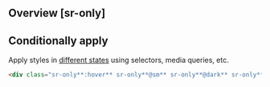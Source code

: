 ## Overview [sr-only]
<Overview/>

## Conditionally apply
Apply styles in [different states](/docs/states-and-queries) using selectors, media queries, etc.
```html
<div class="sr-only**:hover** sr-only**@sm** sr-only**@dark** sr-only**@print**">…</div>
```

